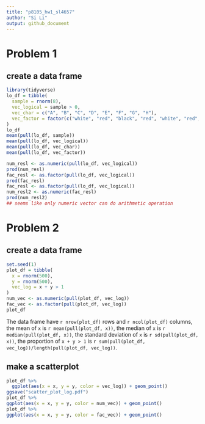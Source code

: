 ```yaml
---
title: "p8105_hw1_sl4657"
author: "Si Li" 
output: github_document
---
```


# Problem 1
## create a data frame
```r
library(tidyverse)
lo_df = tibble(
  sample = rnorm(8),
  vec_logical = sample > 0,
  vec_char = c("A", "B", "C", "D", "E", "F", "G", "H"),
  vec_factor = factor(c("white", "red", "black", "red", "white", "red", "black", "white"))
)
lo_df
mean(pull(lo_df, sample))
mean(pull(lo_df, vec_logical))
mean(pull(lo_df, vec_char))
mean(pull(lo_df, vec_factor))
```

```r
num_resl <- as.numeric(pull(lo_df, vec_logical))
prod(num_resl)
fac_resl <- as.factor(pull(lo_df, vec_logical))
prod(fac_resl)
fac_resl <- as.factor(pull(lo_df, vec_logical))
num_resl2 <- as.numeric(fac_resl)
prod(num_resl2)
## seems like only numeric vector can do arithmetic operation
```

# Problem 2
## create a data frame
```r

set.seed(1)
plot_df = tibble(
  x = rnorm(500),
  y = rnorm(500),
  vec_log = x + y > 1
)
num_vec <- as.numeric(pull(plot_df, vec_log))
fac_vec <- as.factor(pull(plot_df, vec_log))
plot_df
```
The data frame have `r nrow(plot_df)` rows and `r ncol(plot_df)` columns, the mean of `x` is `r mean(pull(plot_df, x))`, the median of `x` is `r median(pull(plot_df, x))`, the standard deviation of `x` is `r sd(pull(plot_df, x))`, the proportion of `x + y > 1` is `r sum(pull(plot_df, vec_log))/length(pull(plot_df, vec_log))`.

## make a scatterplot
```r

plot_df %>% 
  ggplot(aes(x = x, y = y, color = vec_log)) + geom_point()
ggsave("scatter_plot_log.pdf")
plot_df %>% 
ggplot(aes(x = x, y = y, color = num_vec)) + geom_point()
plot_df %>% 
ggplot(aes(x = x, y = y, color = fac_vec)) + geom_point()

```


